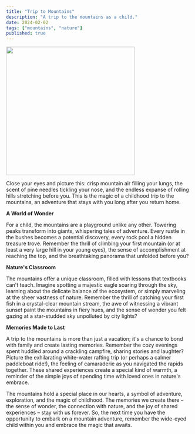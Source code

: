 ```yaml
---
title: "Trip to Mountains"
description: "A trip to the mountains as a child."
date: 2024-02-02
tags: ["mountains", "nature"]
published: true
---
```


<Image src="/mountains.jpg" width="350" height="350" />

Close your eyes and picture this: crisp mountain air filling your lungs, the scent of pine needles tickling your nose, and the endless expanse of rolling hills stretching before you. This is the magic of a childhood trip to the mountains, an adventure that stays with you long after you return home.

**A World of Wonder**

For a child, the mountains are a playground unlike any other. Towering peaks transform into giants, whispering tales of adventure. Every rustle in the bushes becomes a potential discovery, every rock pool a hidden treasure trove. Remember the thrill of climbing your first mountain (or at least a very large hill in your young eyes), the sense of accomplishment at reaching the top, and the breathtaking panorama that unfolded before you?

**Nature's Classroom**

The mountains offer a unique classroom, filled with lessons that textbooks can't teach. Imagine spotting a majestic eagle soaring through the sky, learning about the delicate balance of the ecosystem, or simply marveling at the sheer vastness of nature. Remember the thrill of catching your first fish in a crystal-clear mountain stream, the awe of witnessing a vibrant sunset paint the mountains in fiery hues, and the sense of wonder you felt gazing at a star-studded sky unpolluted by city lights?

**Memories Made to Last**

A trip to the mountains is more than just a vacation; it's a chance to bond with family and create lasting memories. Remember the cozy evenings spent huddled around a crackling campfire, sharing stories and laughter? Picture the exhilarating white-water rafting trip (or perhaps a calmer paddleboat ride!), the feeling of camaraderie as you navigated the rapids together. These shared experiences create a special kind of warmth, a reminder of the simple joys of spending time with loved ones in nature's embrace.

The mountains hold a special place in our hearts, a symbol of adventure, exploration, and the magic of childhood. The memories we create there – the sense of wonder, the connection with nature, and the joy of shared experiences – stay with us forever. So, the next time you have the opportunity to embark on a mountain adventure, remember the wide-eyed child within you and embrace the magic that awaits.
